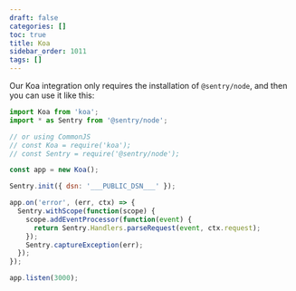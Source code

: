 ```yaml
---
draft: false
categories: []
toc: true
title: Koa
sidebar_order: 1011
tags: []
---
```


Our Koa integration only requires the installation of `@sentry/node`, and then you can use it like this:

```javascript
import Koa from 'koa';
import * as Sentry from '@sentry/node';

// or using CommonJS
// const Koa = require('koa');
// const Sentry = require('@sentry/node');

const app = new Koa();

Sentry.init({ dsn: '___PUBLIC_DSN___' });

app.on('error', (err, ctx) => {
  Sentry.withScope(function(scope) {
    scope.addEventProcessor(function(event) {
      return Sentry.Handlers.parseRequest(event, ctx.request);
    });
    Sentry.captureException(err);
  });
});

app.listen(3000);
```

<!-- TODO-ADD-VERIFICATION-EXAMPLE -->
